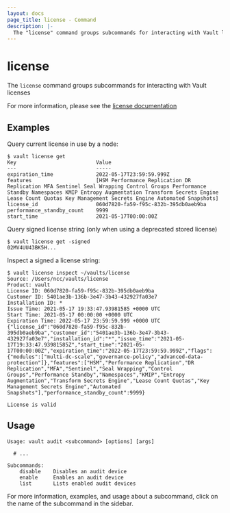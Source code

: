 ```yaml
---
layout: docs
page_title: license - Command
description: |-
  The "license" command groups subcommands for interacting with Vault licenses.
---
```


# license

The `license` command groups subcommands for interacting with Vault licenses

For more information, please see the [license documentation](/docs/enterprise/license)

## Examples

Query current license in use by a node:

```shell-session
$ vault license get
Key                          Value
---                          -----
expiration_time              2022-05-17T23:59:59.999Z
features                     [HSM Performance Replication DR Replication MFA Sentinel Seal Wrapping Control Groups Performance Standby Namespaces KMIP Entropy Augmentation Transform Secrets Engine Lease Count Quotas Key Management Secrets Engine Automated Snapshots]
license_id                   060d7820-fa59-f95c-832b-395db0aeb9ba
performance_standby_count    9999
start_time                   2021-05-17T00:00:00Z
```

Query signed license string (only when using a deprecated stored license)

```shell-session
$ vault license get -signed
02MV4UU43BK5H...
```

Inspect a signed a license string:

```shell-session
$ vault license inspect ~/vaults/license
Source: /Users/ncc/vaults/license
Product: vault
License ID: 060d7820-fa59-f95c-832b-395db0aeb9ba
Customer ID: 5401ae3b-136b-3e47-3b43-432927fa03e7
Installation ID: *
Issue Time: 2021-05-17 19:33:47.93981585 +0000 UTC
Start Time: 2021-05-17 00:00:00 +0000 UTC
Expiration Time: 2022-05-17 23:59:59.999 +0000 UTC
{"license_id":"060d7820-fa59-f95c-832b-395db0aeb9ba","customer_id":"5401ae3b-136b-3e47-3b43-432927fa03e7","installation_id":"*","issue_time":"2021-05-17T19:33:47.93981585Z","start_time":"2021-05-17T00:00:00Z","expiration_time":"2022-05-17T23:59:59.999Z","flags":{"modules":["multi-dc-scale","governance-policy","advanced-data-protection"]},"features":["HSM","Performance Replication","DR Replication","MFA","Sentinel","Seal Wrapping","Control Groups","Performance Standby","Namespaces","KMIP","Entropy Augmentation","Transform Secrets Engine","Lease Count Quotas","Key Management Secrets Engine","Automated Snapshots"],"performance_standby_count":9999}

License is valid

```

## Usage

```text
Usage: vault audit <subcommand> [options] [args]

  # ...

Subcommands:
    disable    Disables an audit device
    enable     Enables an audit device
    list       Lists enabled audit devices
```

For more information, examples, and usage about a subcommand, click on the name
of the subcommand in the sidebar.
